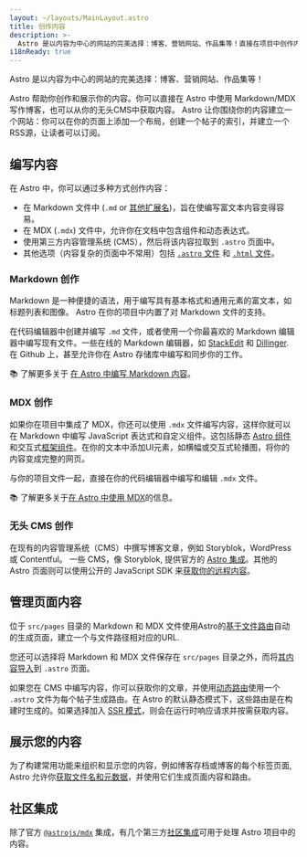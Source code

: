 ```yaml
---
layout: ~/layouts/MainLayout.astro
title: 创作内容
description: >-
  Astro 是以内容为中心的网站的完美选择：博客、营销网站、作品集等！直接在项目中创作内容，或选择连接你的 CMS.
i18nReady: true
---
```

Astro 是以内容为中心的网站的完美选择：博客、营销网站、作品集等！

Astro 帮助你创作和展示你的内容。你可以直接在 Astro 中使用 Markdown/MDX 写作博客，也可以从你的无头CMS中获取内容。 Astro 让你围绕你的内容建立一个网站：你可以在你的页面上添加一个布局，创建一个帖子的索引，并建立一个RSS源，让读者可以订阅。

## 编写内容

在 Astro 中，你可以通过多种方式创作内容：
- 在 Markdown 文件中 (`.md` or [其他扩展名](/zh-cn/guides/markdown-content/))，旨在使编写富文本内容变得容易。
- 在 MDX (`.mdx`) 文件中，允许你在文档中包含组件和动态表达式。
- 使用第三方内容管理系统 (CMS），然后将该内容拉取到 `.astro` 页面中。
- 其他选项（内容复杂的页面中不常用）包括 [`.astro` 文件](/zh-cn/core-concepts/astro-pages/#astro-pages) 和 [`.html` 文件](/zh-cn/core-concepts/astro-pages/#html-pages)。

### Markdown 创作
Markdown 是一种便捷的语法，用于编写具有基本格式和通用元素的富文本，如标题列表和图像。 Astro 在你的项目中内置了对 Markdown 文件的支持。

在代码编辑器中创建并编写 `.md` 文件，或者使用一个你最喜欢的 Markdown 编辑器中编写现有文件。一些在线的 Markdown 编辑器，如 [StackEdit](https://stackedit.io/) 和 [Dillinger](https://dillinger.io). 在 Github 上，甚至允许你在 Astro 存储库中编写和同步你的工作。

📚 了解更多关于 [在 Astro 中编写 Markdown 内容](/zh-cn/guides/markdown-content/)。

### MDX 创作
如果你在项目中集成了 MDX，你还可以使用 `.mdx` 文件编写内容，这样你就可以在 Markdown 中编写 JavaScript 表达式和自定义组件。这包括静态 [Astro 组件](/zh-cn/core-concepts/astro-components/) 和交互式[框架组件](/zh-cn/core-concepts/framework-components/)。在你的文本中添加UI元素，如横幅或交互式轮播图，将你的内容变成完整的网页。

与你的项目文件一起，直接在你的代码编辑器中编写和编辑 `.mdx` 文件。

📚 了解更多关于[在 Astro 中使用 MDX](/zh-cn/guides/integrations-guide/mdx/)的信息。

### 无头 CMS 创作

在现有的内容管理系统（CMS）中撰写博客文章，例如 Storyblok，WordPress 或 Contentful。 一些 CMS，像 Storyblok, 提供官方的 [Astro 集成](https://www.storyblok.com/mp/announcing-storyblok-astro)。其他的 Astro 页面则可以使用公开的 JavaScript SDK 来[获取你的远程内容](/zh-cn/guides/data-fetching/#fetch-from-a-headless-cms)。

## 管理页面内容

位于 `src/pages` 目录的 Markdown 和 MDX 文件使用Astro的[基于文件路由](/zh-cn/core-concepts/routing/)自动的生成页面，建立一个与文件路径相对应的URL.

您还可以选择将 Markdown 和 MDX 文件保存在 `src/pages` 目录之外，而将[其内容导入](/zh-cn/guides/markdown-content/#importing-markdown)到 `.astro` 页面。

如果您在 CMS 中编写内容，你可以获取你的文章，并使用[动态路由](/zh-cn/core-concepts/routing/#dynamic-routes)使用一个 `.astro` 文件为每个帖子生成路由。在 Astro 的默认静态模式下，这些路由是在构建时生成的。如果选择加入 [SSR 模式](/zh-cn/guides/server-side-rendering/)，则会在运行时响应请求并按需获取内容。

## 展示您的内容

为了构建常用功能来组织和显示您的内容，例如博客存档或博客的每个标签页面, Astro 允许你[获取文件名和元数据](/zh-cn/reference/api-reference/#astroglob)，并使用它们生成页面内容和路由。

## 社区集成

除了官方 [`@astrojs/mdx`](/en/guides/integrations-guide/mdx/) 集成，有几个第三方[社区集成](https://astro.build/integrations/css+ui/?q=content)可用于处理 Astro 项目中的内容。
